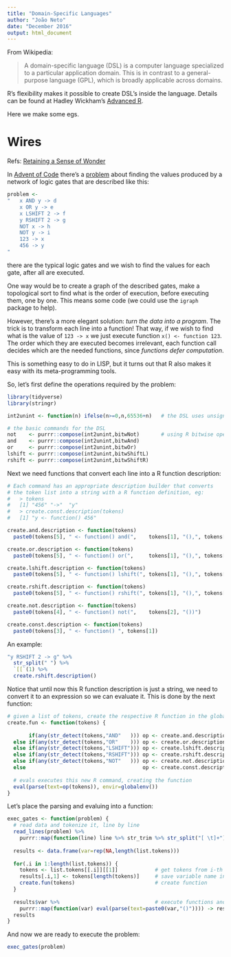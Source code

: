 ```yaml
---
title: "Domain-Specific Languages"
author: "João Neto"
date: "December 2016"
output: html_document
---
```


From Wikipedia:

> A domain-specific language (DSL) is a computer language specialized to a particular application domain. This is in contrast to a general-purpose language (GPL), which is broadly applicable across domains. 

R's flexibility makes it possible to create DSL's inside the language. Details can be found at Hadley Wickham's [Advanced R](http://adv-r.had.co.nz/dsl.html).

Here we make some egs.

Wires
=====

Refs: [Retaining a Sense of Wonder](http://www.cs.uni.edu/~wallingf/blog/archives/monthly/2016-12.html#e2016-12-21T14_31_14.htm)

In [Advent of Code](http://adventofcode.com/) there's a [problem](http://adventofcode.com/2015/day/7) about finding the values produced by a network of logic gates that are described like this:

```r
problem <-
"   x AND y -> d       
    x OR y -> e        
    x LSHIFT 2 -> f    
    y RSHIFT 2 -> g    
    NOT x -> h         
    NOT y -> i         
    123 -> x           
    456 -> y     
"
```

there are the typical logic gates and we wish to find the values for each gate, after all are executed.

One way would be to create a graph of the described gates, make a topological sort to find what is the order of execution, before executing them, one by one. This means some code (we could use the `igraph` package to help).

However, there's a more elegant solution: _turn the data into a program_. The trick is to transform each line into a function! That way, if we wish to find what is the value of `123 -> x` we just execute function `x() <- function 123`. The order which they are executed becomes irrelevant, each function call decides which are the needed functions, since _functions defer computation_.

This is something easy to do in LISP, but it turns out that R also makes it easy with its meta-programming tools. 

So, let's first define the operations required by the problem:

```r
library(tidyverse)
library(stringr)

int2unint <- function(n) ifelse(n>=0,n,65536+n)   # the DSL uses unsigned 16-bit ints

# the basic commands for the DSL
not    <- purrr::compose(int2unint,bitwNot)       # using R bitwise operators
and    <- purrr::compose(int2unint,bitwAnd)       
or     <- purrr::compose(int2unint,bitwOr)
lshift <- purrr::compose(int2unint,bitwShiftL)
rshift <- purrr::compose(int2unint,bitwShiftR)
```

Next we need functions that convert each line into a R function description:

```r
# Each command has an appropriate description builder that converts 
# the token list into a string with a R function definition, eg: 
#   > tokens
#   [1] "456" "->"  "y"
#   > create.const.description(tokens)
#   [1] "y <- function() 456"

create.and.description <- function(tokens)
  paste0(tokens[5], " <- function() and(",    tokens[1], "(),", tokens[3], "())")

create.or.description <- function(tokens)
  paste0(tokens[5], " <- function() or(",     tokens[1], "(),", tokens[3], "())")

create.lshift.description <- function(tokens)
  paste0(tokens[5], " <- function() lshift(", tokens[1], "(),", tokens[3], ")")

create.rshift.description <- function(tokens)
  paste0(tokens[5], " <- function() rshift(", tokens[1], "(),", tokens[3], ")")

create.not.description <- function(tokens)
  paste0(tokens[4], " <- function() not(",    tokens[2], "())")

create.const.description <- function(tokens)
  paste0(tokens[3], " <- function() ", tokens[1])
```

An example:

```r
"y RSHIFT 2 -> g" %>% 
  str_split(" ") %>% 
  `[[`(1) %>% 
  create.rshift.description()
```

Notice that until now this R function description is just a string, we need to convert it to an expression so we can evaluate it. This is done by the next function:

```r
# given a list of tokens, create the respective R function in the global enviroment
create.fun <- function(tokens) {
  
       if(any(str_detect(tokens,"AND"   ))) op <- create.and.description
  else if(any(str_detect(tokens,"OR"    ))) op <- create.or.description
  else if(any(str_detect(tokens,"LSHIFT"))) op <- create.lshift.description
  else if(any(str_detect(tokens,"RSHIFT"))) op <- create.rshift.description
  else if(any(str_detect(tokens,"NOT"   ))) op <- create.not.description
  else                                      op <- create.const.description
  
  # evals executes this new R command, creating the function
  eval(parse(text=op(tokens)), envir=globalenv())  
}
```

Let's place the parsing and evaluing into a function:

```r
exec_gates <- function(problem) {
  # read data and tokenize it, line by line
  read_lines(problem) %>% 
    purrr::map(function(line) line %>% str_trim %>% str_split("[ \t]+")) -> list.tokens 
  
  results <- data.frame(var=rep(NA,length(list.tokens)))
  
  for(.i in 1:length(list.tokens)) {
    tokens <- list.tokens[[.i]][[1]]            # get tokens from i-th line
    results[.i,1] <- tokens[length(tokens)]     # save variable name into results df
    create.fun(tokens)                          # create function
  }
  
  results$var %>%                               # execute functions and save their results
    purrr::map(function(var) eval(parse(text=paste0(var,"()")))) -> results$val
  results
}
```

And now we are ready to execute the problem:

```r
exec_gates(problem)
```











